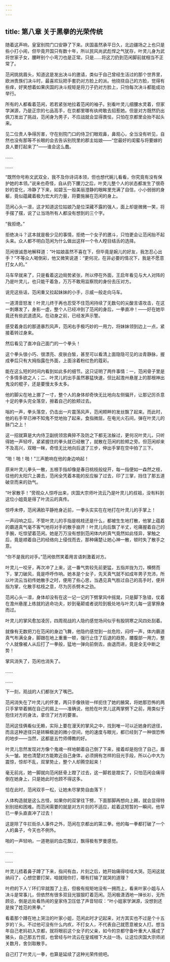 ```yaml
---
---
---
```

title: 第八章 关于黑拳的光荣传统
---




随着这声响，皇室别院门口安静了下来。庆国虽然承平日久，北边疆场之上也只是些小打小闹，但毕竟开国只有数十年，所以民风尚武彪悍之气犹存，叶灵儿身为武将世家子女，腰畔别个小弯刀也是正常。只是……将这刀扔到范闲脚前就相当不正常了。

范闲挑挑眉头，知道这是发出决斗的邀请，类似于自己曾经生活过的那个世界里，欧洲贵族们决斗时，最喜欢玩把手套扔对方脸上的派。他挠挠自己的方脸，觉得有些痒，好笑想着如果庆国的决斗规矩是将刀子扔对方脸上，只怕每次决斗都能成功举行。

所有的人都看着范闲，若若紧张地拉着范闲的袖子。别看叶灵儿细腰水灵着，但家学渊源，乃是正宗的七品高手，在京都里哪有纨绔敢去招惹她。但是对方既然扔出佩刀发出了挑战，范闲身为男子，不应战就会显得畏怯，只怕在京都里会抬不起头来。

见二位贵人争得厉害，守在别院门口的侍卫们眼观鼻，鼻观心，全当没有听见，自然也没有那等不长眼的会去告诉别院里的郡主姑娘——“您最好的闺蜜与将要嫁的良人要打起来了”——谁会这么蠢。

……

……

“既然你号称文武双全，我不及你诗词本领，但也想代婉儿看看，你究竟有没有保护她的本领。”说来也奇怪，自从扔下腰刀之后，叶灵儿整个人的状态都发生了很奇妙的变化，冷静了下来，如碧玉一般美丽澄静的眼眸里充满了自信，小小弱弱的身躯，竟似蕴藏着极为宏大的力量，将要施展在范闲的身上。

范闲心头一凛，这才知道这位姑娘乃是位深藏不露的强人，面上却是微微一笑，将手摆了摆，说了让当场所有人都没有想到的三个字。

“我拒绝。”

拒绝决斗？这本就是极少见的事情，拒绝一个女子的邀斗，只怕更会让范闲抬不起头来。众人都不明白范闲为什么做出这样一个令人瞠目结舌的选择。

范闲很诚恳地解释道：“叶姑娘虽然不喜在下，但毕竟是婉儿的好友，我怎忍心出手？”不等众人喝倒彩，他又微笑说道：“更何况，在非必要的情况下，我是不愿意打女人的。”

马车早就来了，只是看着这边局势紧张，所以停在外面，王启年看见与大人对阵的乃是叶灵儿，也只能干着急，万万不敢用监察院的身份去压对方。

说完这些话，范闲重又拉起妹妹的小手，示威一般走向马车。

一道清音怒发！叶灵儿终于再也忍受不住范闲持续了无数句的尖酸言语攻击，在这一刺爆发了，身影一虚，整个人已经冲到了范闲的身后，一拳直冲！——好在她毕竟还有些武道遗风，在动身之前，已经发声示警。

感受着身后的那道暴烈风声，范闲右手极巧妙的一用力，将妹妹领到边上一点，紧接着转过身来。

然后看见了直冲自己面门的一个拳头！

这个拳头很小巧、很漂亮、皮肤白皙，甚至可以看清上面隐隐可见的淡青静脉，握成拳后只有大拇指露在外面，上面涂着粉红色的蔻彩。

能在这么短的时间内看到如此多的细节。这只证明了两件事情：一，范闲骨子里是个多情多欲之人；二、叶灵儿的出手虽然暴猛快速，但比起澹州悬崖上的那根神出鬼没的棍子，还是要慢太多太多。

他的脚尖在地上挪了一寸，整个人的身体却奇快无比地向左侧偏开，让那记厉杀意十足的拳头完全落空，擦着自己的脸颊过去。

嗡的一声，拳头落空，仍击出一片震荡风声，范闲颊畔的发丝飘了起来。而此时，他的右手早已神不知鬼不觉地抬了起来，食指微屈，在电光火石间，弹在叶灵儿的脉门之上！

这一招就算是大内侍卫副统领宫典猝不及防之下都无法躲过，更何况叶灵儿，只听得她一声轻哼，紧紧握住的拳头就已经散了，就散在范闲的脸颊之旁。但范闲却来不及高兴，双眼一眯，奇怪无比地向后退了三步，伸出手掌在空中拍了三下。

“啪！啪！啪！”三声脆响在他的身边响起！

原来叶灵儿拳头一散，五根手指却像是春日桃枝般绽开，每一指便如一森然之枝，往他的太阳穴上袭去，范闲全凭着本能的反应躲了过去，印了三掌，挡住了那五道破空而来的劲气。

“叶家散手！”旁观众人惊呼出来，庆国大宗师叶流云乃是叶灵儿的叔祖，没有料到这位小姐竟是得了叶流云的真传。

惊呼未停，范闲满脸平静抢身近前，一拳头实实在在地打在叶灵儿的手掌上！

一声闷响之后，不管叶灵儿的手指是桃枝还是什么，都被生生地打散，他掌上蕴着的霸道真气毫不客气地将对手的散手崩开！叶灵儿向后飘了半丈，吃痛握着自己的手腕，吃惊望着范闲。她是万万没有想到范闲体内的真气竟然如此怪异，掌触之后，竟是顺着自己的经络向上侵伐而去，那种痛楚让她心神一散，顿时失了散手之意。

“你不是我的对手。”范闲依然笑着用言语刺激着对方。

叶灵儿一咬牙，再次冲了上来，这一番气势较先前更猛，五指并拢为刀，横劈而下，掌刀破风，竟是呼呼作响。她本是个女子，先天真气就不如成年男子充沛，所以叶流云当初传她散手之时，便用了些心思，当遇见真气胜过自己的高手时，便并指为掌，化散手枯枝之意，尽为厉杀劈木之劲。

范闲心头一凛，身体却没有在这一记一记的下劈掌风中摇晃，只是脚下急错，仗着在澹州悬崖上练就的逃命功夫，妙到毫颠或者说险到极处地与叶灵儿每一竖掌擦身而过。

叶灵儿的掌风愈加凌厉，四周观战的人隐约感觉场间似乎有股阴寒之风四处刮着。

就像有无数把刀在范闲的身边飞舞，他隐约感觉到一丝危险，闷哼一声，体内霸道真气布满全身，脚跟在地上重重一顿，强行止住了后退的趋势，腰腹部一用力，整个人就像被人从后打了一拳般，猛地一弹向前倒去，由退而进，竟是全无中断之势！

掌风消失了，范闲也消失了。

……

……

下一刻，观战的人们都张大了嘴巴。

范闲消失在了叶灵儿的怀里，两只手像铁钳一样扼住了她的腋窝，将她那恐怖的两只手掌举着搁在自己的肩上——准确说，他抢在叶灵儿这两掌劈下之前，用类似于抱住对方的身法，拿住了对方的要害。

范闲这伎俩看似无赖，实际上要在漫天的掌风之中，找到唯一可以近她身的途径，而且这种途径只是转瞬极逝的微小空间，他的速度与眼光，都已经到了一种很恐怖的地步——当然，这都是五竹师傅教的好。

叶灵儿忽然发现对方像个鬼魂一样地朝着自己倒了下来，接着却是抱住了自己，眉头一皱。她也清楚对方能欺近自己身体，必须拥有怎样的目光手段，所以心中大为震惊，惊却不乱，双掌势止，整个人却腾空起来！

毫无前兆，她一脚就向范闲胚骨上蹬了过去，这一脚若是蹬实了，只怕范闲会痛得倒在她身上，只是她此时也顾不得这多。

恰在此时，范闲双手一松，让她未尽掌势自由落下！

人体构造就是这么古怪，如果你的双掌往下劈，下面那脚再想向上踢，就会显得特别别扭和困难。而范闲需要的就是对方片刻的不适应，趁着这短暂的一瞬间，他早已一拳头直直冲了过去！

这是除了牛拦街杀人事件之外，范闲在京都出的第三拳。他的每一拳都打破了一个人的鼻子，今天也不例外。

啪的一声轻响，一道艳丽的血花飘过，飘得极有罗曼感觉。

……

……

叶灵儿捂着鼻子蹲了下来，指间有血，片刻之后，她开始痛得哇哇大哭。范闲这就纳闷了，心想您要打架，咱就陪你打，哪有打输了就哭的道理？

叶府的下人丫环们早就围了上去，但极有规矩地没有一拥而上，看来叶家小姐与人决斗是常事儿，但依然有很多双目光狠狠盯着范闲。范闲极潇洒地一掸长衫，无所顾忌，倒是远处看热闹的皇家侍卫压低了声音轻叹：“叶小姐家学渊源，没想到还是挨了姓范的黑拳。”

看着那个蹲在地上哭泣的叶家小姐，范闲此时才记起来，对方其实也不过是个十五岁的丫头。不过他可没有什么内疚，不打女人，不代表自己就愿意被女人打。想当年自己老妈初入京都，就将眼前这个女子的父亲，如今的京都守备叶重大人揍成了猪头，自己那五竹叔，也曾经与叶流云在皇城根下大战一场，让这位庆国大宗师闭关数月，舍剑取散手。

自己打了叶灵儿一拳，也算是延续了这种光荣传统吧。